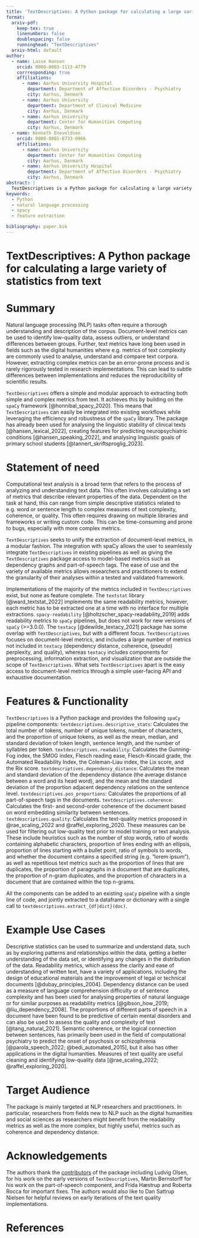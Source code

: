 ```yaml
---
title: 'TextDescriptives: A Python package for calculating a large variety of statistics from text'
format:
  arxiv-pdf:
    keep-tex: true  
    linenumbers: false
    doublespacing: false
    runninghead: "TextDescriptives"
  arxiv-html: default
author:
  - name: Lasse Hansen
    orcid: 0000-0003-1113-4779
    corrresponding: true
    affiliations:
      - name: Aarhus University Hospital
        department: Department of Affective Disorders - Psychiatry
        city: Aarhus, Denmark
      - name: Aarhus University
        department: Department of Clinical Medicine
        city: Aarhus, Denmark
      - name: Aarhus University
        department: Center for Humanities Computing
        city: Aarhus, Denmark
  - name: Kenneth Enevoldsen
    orcid: 0000-0001-8733-0966
    affiliations:
      - name: Aarhus University
        department: Center for Humanities Computing
        city: Aarhus, Denmark
      - name: Aarhus University Hospital
        department: Department of Affective Disorders - Psychiatry
        city: Aarhus, Denmark
abstract: |
  TextDescriptives is a Python package for calculating a large variety of statistics from text. It is built on top of spaCy and can be easily integrated into existing workflows. The package has already been used for analysing the linguistic stability of clinical texts, creating features for predicting neuropsychiatric conditions, and analysing linguistic goals of primary school students. This paper describes the package and its features.
keywords:
  - Python
  - natural language processing
  - spacy
  - feature extraction

bibliography: paper.bib
---
```

# TextDescriptives: A Python package for calculating a large variety of statistics from text

# Summary

Natural language processing (NLP) tasks often require a thorough understanding and description of the corpus. Document-level metrics can be used to identify low-quality data, assess outliers, or understand differences between groups. Further, text metrics have long been used in fields such as the digital humanities where e.g. metrics of text complexity are commonly used to analyse, understand and compare text corpora. However, extracting complex metrics can be an error-prone process and is rarely rigorously tested in research implementations. This can lead to subtle differences between implementations and reduces the reproducibility of scientific results.

`TextDescriptives` offers a simple and modular approach to extracting both simple and complex metrics from text. It achieves this by building on the `spaCy` framework [@honnibal_spacy_2020]. This means that `TextDescriptives` can easily be integrated into existing workflows while leveraging the efficiency and robustness of the `spaCy` library. The package has already been used for analysing the linguistic stability of clinical texts [@hansen_lexical_2022], creating features for predicting neuropsychiatric conditions [@hansen_speaking_2022], and analysing linguistic goals of primary school students [@tannert_skriftsproglig_2023].

# Statement of need

Computational text analysis is a broad term that refers to the process of analyzing and understanding text data. This often involves calculating a set of metrics that describe relevant properties of the data. Dependent on the task at hand, this can range from simple descriptive statistics related to e.g. word or sentence length to complex measures of text complexity, coherence, or quality. This often requires drawing on multiple libraries and frameworks or writing custom code. This can be time-consuming and prone to bugs, especially with more complex metrics. 

`TextDescriptives` seeks to unify the extraction of document-level metrics, in a modular fashion. The integration with spaCy allows the user to seamlessly integrate `TextDescriptives` in existing pipelines as well as giving the `TextDescriptives` package access to model-based metrics such as dependency graphs and part-of-speech tags. The ease of use and the variety of available metrics allows researchers and practitioners to extend the granularity of their analyses within a tested and validated framework.

Implementations of the majority of the metrics included in `TextDescriptives` exist, but none as feature complete. The `textstat` library [@ward_textstat_2022] implements the same readability metrics, however, each metric has to be extracted one at a time with no interface for multiple extractions. `spacy-readability` [@holtzscher_spacy-readability_2019] adds readability metrics to `spaCy` pipelines, but does not work for new versions of `spaCy` (>=3.0.0). The `textacy` [@dewilde_textacy_2021] package has some overlap with `TextDescriptives`, but with a different focus. `TextDescriptives` focuses on document-level metrics, and includes a large number of metrics not included in `textacy` (dependency distance, coherence, (pseudo) perplexity, and quality), whereas `textacy` includes components for preprocessing, information extraction, and visualization that are outside the scope of `TextDescriptives`. What sets `TextDescriptives` apart is the easy access to document-level metrics through a simple user-facing API and exhaustive documentation. 


# Features & Functionality

`TextDescriptives` is a Python package and provides the following `spaCy` pipeline components:
`textdescriptives.descriptive_stats`: Calculates the total number of tokens, number of unique tokens, number of characters, and the proportion of unique tokens, as well as the mean, median, and standard deviation of token length, sentence length, and the number of syllables per token.
`textdescriptives.readability`: Calculates the Gunning-Fog index, the SMOG index, Flesch reading ease, Flesch-Kincaid grade, the Automated Readability Index, the Coleman-Liau index, the Lix score, and the Rix score.
`textdescriptives.dependency_distance`: Calculates the mean and standard deviation of the dependency distance (the average distance between a word and its head word), and the mean and the standard deviation of the proportion adjacent dependency relations on the sentence level. 
`textdescriptives.pos_proportions`: Calculates the proportions of all part-of-speech tags in the documents. 
`textdescriptives.coherence`: Calculates the first- and second-order coherence of the document based on word embedding similarity between sentences.
`textdescriptives.quality`: Calculates the text-quality metrics proposed in @rae_scaling_2022 and @raffel_exploring_2020. These measures can be used for filtering out low-quality text prior to model training or text analysis. These include heuristics such as the number of stop words, ratio of words containing alphabetic characters, proportion of lines ending with an ellipsis, proportion of lines starting with a bullet point, ratio of symbols to words, and whether the document contains a specified string (e.g. “lorem ipsum”), as well as repetitious text metrics such as the proportion of lines that are duplicates, the proportion of paragraphs in a document that are duplicates, the proportion of n-gram duplicates, and the proportion of characters in a document that are contained within the top n-grams. 


All the components can be added to an existing `spaCy` pipeline with a single line of code, and jointly extracted to a dataframe or dictionary with a single call to `textdescriptives.extract_{df|dict}(doc)`.

# Example Use Cases

Descriptive statistics can be used to summarize and understand data, such as by exploring patterns and relationships within the data, getting a better understanding of the data set, or identifying any changes in the distribution of the data. Readability metrics, which assess the clarity and ease of understanding of written text, have a variety of applications, including the design of educational materials and the improvement of legal or technical documents [@dubay_principles_2004]. Dependency distance can be used as a measure of language comprehension difficulty or of sentence complexity and has been used for analysing properties of natural language or for similar purposes as readability metrics [@gibson_how_2019; @liu_dependency_2008]. The proportions of different parts of speech in a document have been found to be predictive of certain mental disorders and can also be used to assess the quality and complexity of text [@tang_natural_2021]. Semantic coherence, or the logical connection between sentences, has primarily been used in the field of computational psychiatry to predict the onset of psychosis or schizophrenia [@parola_speech_2022; @bedi_automated_2015], but it also has other applications in the digital humanities.  Measures of text quality are useful cleaning and identifying low-quality data [@rae_scaling_2022; @raffel_exploring_2020]. 


# Target Audience

The package is mainly targeted at NLP researchers and practitioners. In particular, researchers from fields new to NLP such as the digital humanities and social sciences as researchers might benefit from the readability metrics as well as the more complex, but highly useful, metrics such as coherence and dependency distance. 


# Acknowledgements
The authors thank the [contributors](https://github.com/HLasse/TextDescriptives/graphs/contributors) of the package including Ludvig Olsen, for his work on the early versions of `TextDescriptives`, Martin Bernstorff for his work on the part-of-speech component, and Frida Hæstrup and Roberta Rocca for important fixes. The authors would also like to Dan Sattrup Nielsen for helpful reviews on early iterations of the text quality implementations.

# References

